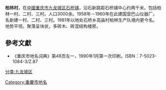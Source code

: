 '''柏林村'''，在[[中國|中國]][[重庆市|重庆市]][[九龙坡区|九龙坡区]][[石桥铺|石桥铺]]，沿石新路距石桥铺中心约两千米。包括柏林一村、二村、三村。人口3000余。1958年－1960年在此建国营巴山仪器厂，名新建一村、二村、三村。1981年以地处石桥乡高庙村柏林生产队境内更今名。地势平坦。聚落呈块状，多砖木、砖混结构楼房。

== 參考文獻 ==
*《重庆市地名词典》第48页左一，1990年1月第一次印刷，ISBN：7-5023-1084-3/Z.87

[[Category:重慶市地名|Category:重慶市地名]]
[[分类:九龙坡区|分类:九龙坡区]]